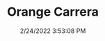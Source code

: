 ---
width: 1333
height: 2000
title: Orange Carrera
description: Orange on Black Carrera
date: 2/24/2022 3:53:08 PM
cameraMake: Sony
cameraModel: ILCE-7M3
lens: FE 35mm F1.4 GM
settingsfStop: f/1.4
settingsISO: ISO 100
settingsShutter: 1/125
settingsFocalLength: 35 mm
---